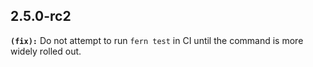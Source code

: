 ## 2.5.0-rc2
**`(fix):`** Do not attempt to run `fern test` in CI until the command is more widely rolled out.

